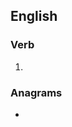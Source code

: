 ==English==

===Verb===
{{head|en|verb form}}

# {{en-past of|inverse}}

===Anagrams===
* {{l|en|venerids}}